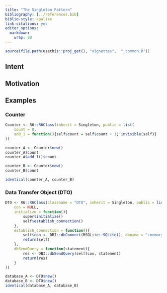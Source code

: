 ---
title: "The Singleton Pattern"
bibliography: [../references.bib]
biblio-style: apalike
link-citations: yes
editor_options: 
  markdown: 
    wrap: 80
---

```{r, include = FALSE}
source(file.path(usethis::proj_get(), "vignettes",  "_common.R"))
```

## Intent

## Motivation

## Examples

### Counter

```{r Singleton-Counter-implementation, echo=TRUE, results='markup'}
Counter <- R6::R6Class(inherit = Singleton, public = list(
    count = 0,
    add_1 = function(){self$count = self$count + 1; invisible(self)}
))
```

```{r Singleton-Counter-instantiation, echo=TRUE, results='markup'}
counter_A <- Counter$new()
counter_A$count
counter_A$add_1()$count

counter_B <- Counter$new()
counter_B$count

identical(counter_A, counter_B)
```

### Data Transfer Object (DTO)

```{r Singleton-DTO-implementation, echo=TRUE, results='hold', eval=FALSE}
DTO <- R6::R6Class(classname = "DTO", inherit = Singleton, public = list(
    con = NULL,
    initialize = function(){
        super$initialize()
        self$establish_connection()
    },
    establish_connection = function(){
        self$con <- DBI::dbConnect(RSQLite::SQLite(), dbname = ":memory:")
        return(self)
    },
    dbSendQuery = function(statement){
        res <- DBI::dbSendQuery(self$con, statement)
        return(res)
    }
))
```

```{r Singleton-DTO-instantiation, echo=TRUE, results='markup', eval=FALSE}
database_A <- DTO$new()
database_B <- DTO$new()
identical(database_A, database_B)
```
